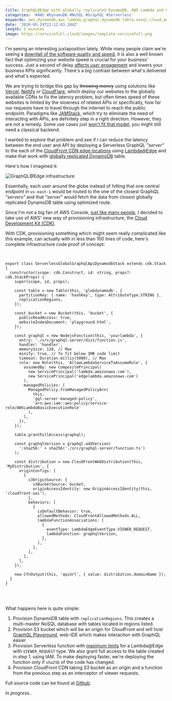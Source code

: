 ```yaml
---
title: GraphQL@Edge with globally replicated DynamoDB, AWS Lambda and Cloudfront CDN
categories: '#AWS #DynamoDB #NoSQL #GraphQL #Serverless'
keywords: aws,dynamodb,aws lambda,graphql,dynamodb table,nosql,cloud,amazon web services,dynamodb with graphql,serverless dynamodb
date: '2020-05-29T22:12:03.284Z'
length: 5 minutes
image: https://servicefull.cloud/images/template-servicefull.png
---
```


I'm seeing an interesting juxtaposition lately. While many people claim we're seeing a [downfall of the software quality and speed](https://tonsky.me/blog/disenchantment/), it is also a well known fact that optimizing your website speed is crucial for your business' success. Just a second of delay [affects user engagement](https://blog.pusher.com/how-latency-affects-user-engagement/) and lowers your business KPIs significantly. There's a big contrast between what's delivered and what's expected. 

We are trying to bridge this gap by ~~throwing money~~ using solutions like [Vercel](https://vercel.com/), [Netlify](https://netlify.com/) or [CloudFlare](https://cloudflare.com/), which deploy our websites to the globally available CDNs to fix the latency problem, but often times speed of these websites is limited by the slowness of related APIs or specifically, how far our requests have to travel through the internet to reach the public endpoint. Paradigms like [JAMStack](https://jamstack.org/), which try to eliminate the need of interacting with APIs, are definitely step in a right direction. However, they are not a remedy. Some use cases just [won't fit that model](https://medium.com/front-end-weekly/the-issues-with-jamstack-you-might-need-a-backend-d101791de36a), you might still need a classical backend.

I wanted to explore that problem and see if I can reduce the latency between the end user and API by deploying a Serverless GraphQL _"server"_ to the each of the [CloudFront CDN edge locations](https://aws.amazon.com/cloudfront/features/) using [Lambda@Edge](https://aws.amazon.com/lambda/edge/) and make that work with [globally replicated DynamoDB](https://aws.amazon.com/dynamodb/global-tables/) table.

Here's how I imagined it:

![GraphQL@Edge infrastructure](./overview.png 'Overview')

Essentially, each user around the globe instead of hitting that one central endpoint in `us-east-1` would be routed to the one of the closest GraphQL _"servers"_ and that _"server"_ would fetch the data from closest globally replicated DynamoDB table using optimized route.

Since I'm not a big fan of AWS Console, [just like many people](https://news.ycombinator.com/item?id=20901800), I decided to take use of AWS' new way of provisioning infrastructure, the [Cloud Development Kit (CDK)](https://aws.amazon.com/cdk/). 

With CDK, provisioning something which might seem really complicated like this example, can actually with in less than 100 lines of code, here's complete infrastructure code proof of concept:

<br/>

```
export class ServerlessGlobalGraphqlApiDynamodbStack extends cdk.Stack {
  constructor(scope: cdk.Construct, id: string, props?: cdk.StackProps) {
    super(scope, id, props);

    const table = new Table(this, 'globdynamodb', {
      partitionKey: { name: 'hashKey', type: AttributeType.STRING },
      replicationRegions,
    });

    const bucket = new Bucket(this, 'bucket', {
      publicReadAccess: true,
      websiteIndexDocument: 'playground.html',
    });

    const graphql = new NodejsFunction(this, 'yourlambda', {
      entry: './src/graphql-server/dist/function.js',
      handler: 'handler',
      memorySize: 128, // Max
      minify: true, // To fit below 1MB code limit
      timeout: Duration.millis(5000), // Max
      role: new Role(this, 'AllowLambdaServiceToAssumeRole', {
        assumedBy: new CompositePrincipal(
          new ServicePrincipal('lambda.amazonaws.com'),
          new ServicePrincipal('edgelambda.amazonaws.com')
        ),
        managedPolicies: [
          ManagedPolicy.fromManagedPolicyArn(
            this,
            'gql-server-managed-policy',
            'arn:aws:iam::aws:policy/service-role/AWSLambdaBasicExecutionRole'
          ),
        ],
      }),
    });

    table.grantFullAccess(graphql);

    const graphqlVersion = graphql.addVersion(
      ':sha256:' + sha256('./src/graphql-server/function.ts')
    );

    const distribution = new CloudFrontWebDistribution(this, 'MyDistribution', {
      originConfigs: [
        {
          s3OriginSource: {
            s3BucketSource: bucket,
            originAccessIdentity: new OriginAccessIdentity(this, 'cloudfront-oai'),
          },
          behaviors: [
            {
              isDefaultBehavior: true,
              allowedMethods: CloudFrontAllowedMethods.ALL,
              lambdaFunctionAssociations: [
                {
                  eventType: LambdaEdgeEventType.VIEWER_REQUEST,
                  lambdaFunction: graphqlVersion,
                },
              ],
            },
          ],
        },
      ],
    });

    new CfnOutput(this, 'apiUrl', { value: distribution.domainName });
  }
}
```

<br/>
<br/>

What happens here is quite simple:

1. Provision DynamoDB table with `replicationRegions`. This creates a multi-master NoSQL database with tables located in regions listed.
2. Provision S3 bucket which will be an origin for CloudFront and will host [GraphQL Playground](https://github.com/prisma-labs/graphql-playground), web-IDE which makes interaction with GraphQL easier
3. Provision Serverless function with [maximum limits](https://twitter.com/AwsTricks/status/1261950071760916486) for a Lambda@Edge with `VIEWER_REQUEST` type. We also grant full access to the table created in step 1. using IAM. To make deploying faster, we're deploying the function only if `sha256` of the code has changed.
4. Provision CloudFront CDN taking S3 bucket as an origin and a function from the previous step as an interceptor of viewer requests.

Full source code can be found at [Github](https://github.com/RafalWilinski/edge-graphql-dynamodb-api).

_In progress.._

